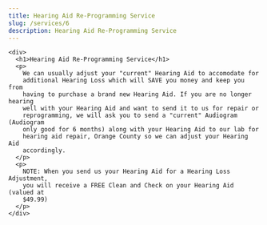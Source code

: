```yaml
---
title: Hearing Aid Re-Programming Service
slug: /services/6
description: Hearing Aid Re-Programming Service
---
```


    <div>
      <h1>Hearing Aid Re-Programming Service</h1>
      <p>
        We can usually adjust your "current" Hearing Aid to accomodate for
        additional Hearing Loss which will SAVE you money and keep you from
        having to purchase a brand new Hearing Aid. If you are no longer hearing
        well with your Hearing Aid and want to send it to us for repair or
        reprogramming, we will ask you to send a "current" Audiogram (Audiogram
        only good for 6 months) along with your Hearing Aid to our lab for
        hearing aid repair, Orange County so we can adjust your Hearing Aid
        accordingly.
      </p>
      <p>
        NOTE: When you send us your Hearing Aid for a Hearing Loss Adjustment,
        you will receive a FREE Clean and Check on your Hearing Aid (valued at
        $49.99)
      </p>
    </div>
